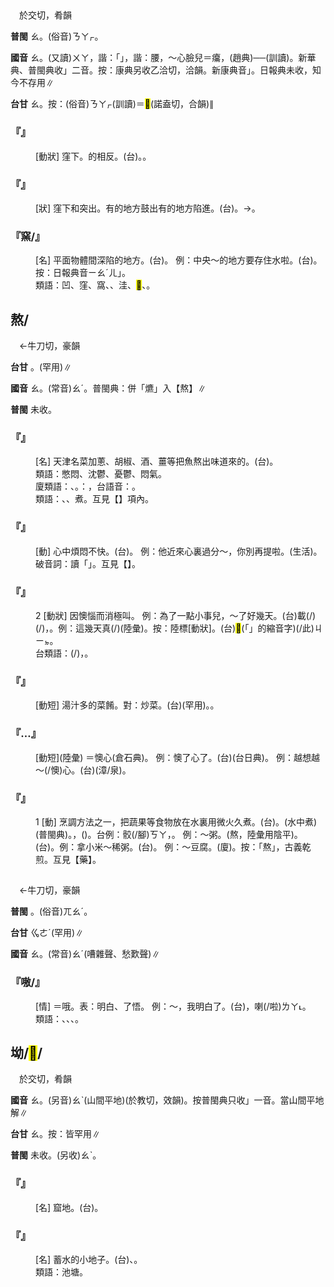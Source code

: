 
=={{ruby|凹|ㄠ}}==

　於交切，肴韻

'''普閩''' <rt>ㄠ</rt>。(俗音)<rt>ㄋㄚㆷ</rt>。

'''國音''' <rt>ㄠ</rt>。(又讀)<rt>ㄨㄚ</rt>，諧：「{{ruby|窪|ㄨㄚ}}{{ruby|/|ㄧㄠ}}」，諧：腰{{ruby|。|ㄨㄚˋ}}，～心臉兒{{ruby|。|ㄅㄧㄝˇ}}＝癟，(趙典)──(訓讀)。新華典、普閩典收{{ruby|「|ㄠ}}{{ruby|、|ㄨㄚ}}」二音。按：康典另收乙洽切，洽韻。新康典音{{ruby|「|ㄧㄚ}}」。日報典未收，知今不存用∥

'''台甘''' <rt>ㄠ</rt>。按：(俗音)<rt>ㄋㄚㆷ</rt>{{ruby|、|ㄌㄚㆴ}}(訓讀)＝<mark>&#xffafc;</mark>(諾盍切，合韻)∥

    

==='''『{{ruby|凹|ㄠ}}』'''===
: [動狀] 窪下。{{ruby|凸|ㄊㄨˊ}}的相反。(台){{ruby|凹|ㄌㄚㆴ}}。{{ruby|<mark>&#xffafc;</mark>|ㄋㄚㆷ}}。
    

==='''『{{ruby|凹|ㄠ}}{{ruby|凸|ㄊㄨˊ}}』'''===
: [狀] 窪下和突出。有的地方鼓出有的地方陷進。(台){{ruby|凸|ㄆㆲ˪}}{{ruby|/|ㄊㆲˋ}}{{ruby|起|·ㄎㄧˋ}}{{ruby|來|·ㄌㄞˊ}}{{ruby|凹|ㄌㄚㆴ}}{{ruby|落|ㄌㄜㆷ ͘}}{{ruby|去|·ㄎㄧ˪}}。→{{ruby|一|ㄐㄧㆵ ͘}}{{ruby|凹|ㄊㄚㆴ}}{{ruby|一|ㄐㄧㆵ ͘}}{{ruby|凹|ㄌㄚㆴ}}。
    

==='''『{{ruby|凹|ㄠ}}窯/{{ruby|<mark>&#xf974d;</mark>|ㄧㄠˊ}}{{ruby|兒|ㄦ}}』'''===
: [名] 平面物體間深陷的地方。(台){{ruby|凹|ㄌㄚㆴ}}{{ruby|窩|ㄜ}}。 例：中央～的地方要存住水啦。(台){{ruby|中|ㄉㄧㆲ}}{{ruby|央|ㆭ}}{{ruby|凹|ㄌㄚㆴ}}{{ruby|窩|ㄜ}}{{ruby|丌|ㆤ}}{{ruby|所|ㄙㆦˋ}}{{ruby|在|ㄗㄞ˪}}{{ruby|會|ㄨㆤ˫}}{{ruby|/|ㆤ˫}}{{ruby|滯|ㄉㄨ˪}}{{ruby|水|ㄗㄨㄧˋ}}。按：日報典音{{ruby|「|ㄨㄚˋ}}<rt>ㄧㄠˊ</rt><rt>ㄦ</rt>」。
:類語：凹、窪、窩、{{ruby|坳|ㄠ}}、洼、<mark>&#xffafd;</mark>、{{ruby|癟|ㄅㄧㄝˇ}}。
:
    

==熬/{{ruby|爊|ㄠ}}==

　←牛刀切，豪韻

'''台甘''' {{ruby|(文)|ㆣㄜˊ}}{{ruby|、|ㄫㆦˊ}}。{{ruby|(語)|ㄫㄠˊ}}(罕用)∥

'''國音''' <rt>ㄠ</rt>。(常音)<rt>ㄠˊ</rt>。普閩典：併「爊」入【熬】∥

'''普閩''' 未收。

    

==='''『{{ruby|熬|ㄠ}}{{ruby|魚|ㄩˊ}}』'''===
: [名] 天津名菜加蔥、胡椒、酒、薑等把魚熬出味道來的。(台){{ruby|熬|ㄫㄠˊ}}{{ruby|魚|ㄏㄧˊ}}{{ruby|/|ㄏㄨˊ}}。
:類語：憋悶、沈鬱、憂鬱、悶氣。
:
:廈類語：{{ruby|慪|ㄠ}}{{ruby|糟|ㄗㄠ}}、{{ruby|懊|ㄠ˪}}{{ruby|呃|ㆤㆷ}}。{{ruby|按|ㄢ˪}}：{{ruby|懊|ㄠ˪}}{{ruby|呃|ㆤㆷ}}，台語音：{{ruby|拗|ㄠˋ}}{{ruby|噎|ㆤㆷ}}。
:
:類語：{{ruby|熬|ㄠ}}、{{ruby|熬|ㄠˊ}}、煮。互見【{{ruby|煮|ㄓㄨˇ}}】項內。
:
    

==='''『{{ruby|熬|ㄠ}}{{ruby|頭|·ㄊㄡˊ}}』'''===
: [動] 心中煩悶不快。(台){{ruby|鬱|ㄨㆵ}}{{ruby|卒|ㄗㄨㆵ}}。 例：他近來心裏過分～，你別再提啦。(生活)。破音詞：讀「{{ruby|熬|ㄠˊ}}{{ruby|頭|·ㄊㄡˊ}}{{ruby|兒|ㄦ}}」。互見【{{ruby|熬|ㄠˊ}}】。
    

==='''『{{ruby|熬|ㄠ}}』'''===
:2  [動狀] 因懊惱而消極叫{{ruby|熬|ㄠ}}。 例：為了一點小事兒，～了好幾天。(台){{ruby|為|ㄨㄧ˫}}{{ruby|著|ㄉㄧㄜㆷ}}{{ruby|一|ㄐㄧㆵ ͘}}{{ruby|點|ㄉㄧㆰˋ}}{{ruby|仔|ㄚ}}{{ruby|細|ㄙㄨㆤ˪}}{{ruby|/|ㄙㆤ˪}}{{ruby|項|ㄏㄤ˪}}載(/{{ruby|戴|ㄉㄞ˫}}){{ruby|事|ㄐㄧ˪}}(/{{ruby|事|ㄉㄞ˫}}{{ruby|情|ㄐㄧ˪}}){{ruby|懊|ㄠ˪}}{{ruby|惱|ㄋㄠˋ}}，{{ruby|鬱|ㄨㆵ}}{{ruby|卒|ㄗㄨㆵ}}{{ruby|幾|ㄍㄨㄧˋ}}{{ruby|仔|ㄚ}}{{ruby|日|ㆢㄧㆵ ͘}}{{ruby|/|ㄌㄧㆵ ͘}}。例：這幾天真{{ruby|熬|ㄠˊ}}{{ruby|→|ㄠ}}(/{{ruby|懊|ㄠˋ}})(陸彙)。按：陸標[動狀]。(台)<mark>&#xffb50;</mark>(「{{ruby|此|ㄐㄧˋ}}{{ruby|一|ㄐㄧㆵ ͘}}」的縮音字)(/此)<rt>ㄐㄧㆵ</rt>{{ruby|幾|ㄍㄨㄧˋ}}{{ruby|日|ㆢㄧㆵ ͘}}{{ruby|/|ㄌㄧㆵ ͘}}{{ruby|人|ㄌㄤˊ}}{{ruby|真|ㄐㄧㄣ}}{{ruby|鬱|ㄨㆵ}}{{ruby|卒|ㄗㄨㆵ}}。
:台類語：{{ruby|齷|ㄚㆶ}}{{ruby|齪|ㄗㄚㆶ}}(/{{ruby|偓|ㄚㆶ}}{{ruby|促|ㄗㄚㆶ}})，{{ruby|<mark>&#xffa45;</mark>|ㆠㆤ˫}}{{ruby|/|ㆠㄨㆤ˫}}{{ruby|清|ㄑㄧㄥ}}{{ruby|彩|ㄘㄞˋ}}。
:
    

==='''『{{ruby|熬|ㄠ}}{{ruby|菜|ㄘㄞˋ}}』'''===
: [動短] 湯汁多的菜餚。對：炒菜。(台){{ruby|熬|ㄫㄠˊ}}{{ruby|菜|ㄘㄞ˪}}(罕用)。{{ruby|炕|ㄎㆲ˪}}{{ruby|菜|ㄘㄞ˪}}{{ruby|湯|ㄊㆭ}}。
    

==='''『{{ruby|熬|ㄠ}}…{{ruby|心|ㄒㄧㄣ}}』'''===
: [動短](陸彙) ＝懊心(倉石典)。 例：懊了心了。(台){{ruby|真|ㄐㄧㄣ˫}}{{ruby|慒|ㄗㄜ}}{{ruby|心|ㄒㄧㆬ}}(台日典)。 例：越想越～(/懊)心。(台){{ruby|愈|ㆡㄨˋ}}{{ruby|/|ㄌㄨˋ}}{{ruby|想|ㄒㄧㆧ˫}}{{ruby|/|ㄒㄧㆫ˫}}(漳/泉){{ruby|愈|ㆡㄨˋ}}{{ruby|/|ㄌㄨˋ}}{{ruby|鬱|ㄨㆵ}}{{ruby|卒|ㄗㄨㆵ}}。
    

==='''『{{ruby|熬|ㄠ}}』'''===
:1  [動] 烹調方法之一，把蔬果等食物放在水裏用微火久煮。(台){{ruby|煠|ㄙㄚㆷ}}。(水中煮)(普閩典)。{{ruby|燉|ㄉㄨㄣ˫}}，{{ruby|焄|ㄍㄨㄣˊ}}({{ruby|炕|ㄎㆲ˪}}){{ruby|白|ㄅㆤㆷ ͘}}{{ruby|菜|ㄘㄞ˪}}。台例：{{ruby|炕|ㄎㆲ˪}}{{ruby|豬|ㄉㄨ}}{{ruby|/|ㄉㄧ}}骹(/腳)<rt>ㄎㄚ</rt>，{{ruby|炕|ㄎㆲ˪}}{{ruby|肉|ㆠㄚㆷ}}。 例：～粥。(熬，陸彙用陰平)。(台){{ruby|汩|ㄎㄨㆷ ͘}}{{ruby|糜|ㄇㄨㄞˊ}}{{ruby|/|ㄇㄨㄧˊ}}{{ruby|/|ㆠㆤˊ}}。例：拿小米～稀粥。(台){{ruby|用|ㄧㆲ˫}}{{ruby|黍|ㄙㄨㆤˋ}}{{ruby|/|ㄙㆤˋ}}{{ruby|仔|ㄚ}}{{ruby|焄|ㄍㄨㄣˊ}}{{ruby|麋|ㄇㄨㄞˊ}}{{ruby|/|ㄇㄨㆤˊ}}{{ruby|/|ㆠㄝˊ}}。 例：～豆腐。(廈){{ruby|汩|ㄎㄨㆷ ͘}}{{ruby|豆|ㄉㄠ˫}}{{ruby|腐|ㄏㄨ˫}}。按：「熬」，古義乾煎。互見【{{ruby|熬|ㄠˊ}}藥】。
    

=={{ruby|嗷|ㄠ}}==

　←牛刀切，豪韻

'''普閩''' {{ruby|(文)|ㆣㄜˊ}}。(俗音)<rt>ㄫㄠˊ</rt>。

'''台甘''' <rt>ㆣㄜˊ</rt>{{ruby|/|ㄫㆦˊ}}(罕用)∥

'''國音''' <rt>ㄠ</rt>。(常音)<rt>ㄠˊ</rt>(嘈雜聲、愁歎聲)∥

    

==='''『嗷/{{ruby|噢|ㄠ}}』'''===
: [情] ＝哦。表：明白、了悟。 例：～，我明白了。(台){{ruby|哦|ㆦ˪}}，{{ruby|我|ㆣㄨㄚˋ}}{{ruby|明|ㆠㄧㄥˊ}}{{ruby|白|ㄅㄧㆤㆶ ͘}}喇(/啦)<rt>ㄌㄚ˪</rt>。
:類語：{{ruby|嗷|ㄠ}}、{{ruby|喔|ㄛ}}、{{ruby|哦|ㄛˊ}}、{{ruby|嚄|ㄛ}}。
:
    

==坳/<mark>&#xffafe;</mark>/{{ruby|<mark>&#xffb40;</mark>|ㄠ}}==

　於交切，肴韻

'''國音''' <rt>ㄠ</rt>。(另音)<rt>ㄠˋ</rt>(山間平地)(於教切，效韻)。按普閩典只收{{ruby|「|ㄠˋ}}」一音。當山間平地解∥

'''台甘''' <rt>ㄠ</rt>{{ruby|、|ㄠˋ}}。按：皆罕用∥

'''普閩''' 未收。(另收)<rt>ㄠˋ</rt>。

    

==='''『{{ruby|坳|ㄠ}}』'''===
: [名] 窟地。(台){{ruby|歸|ㄍㄨㄧ˫}}{{ruby|窟|ㄎㄨㆵ}}{{ruby|丌|ㆤ}}{{ruby|所|ㄙㆦˋ}}{{ruby|在|ㄗㄞ˫}}。
    

==='''『{{ruby|坳|ㄠ}}{{ruby|塘|ㄊㄤˊ}}』'''===
: [名] 蓄水的小地子。(台){{ruby|水|ㄗㄨㄧˋ}}{{ruby|池|ㄉㄧˊ}}、{{ruby|水|ㄗㄨㄧˋ}}{{ruby|窟|ㄎㄨㆵ}}。
:類語：池塘。
:
    
